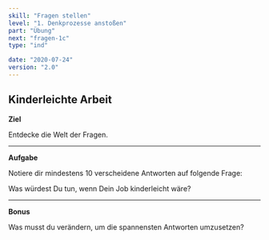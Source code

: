 ```yaml
---
skill: "Fragen stellen"
level: "1. Denkprozesse anstoßen"
part: "Übung"
next: "fragen-1c"
type: "ind"

date: "2020-07-24"
version: "2.0"
---
```




<Row className="tutsegment"> 
<Col>

## Kinderleichte Arbeit


**Ziel**

Entdecke die Welt der Fragen.

---

**Aufgabe**

Notiere dir mindestens 10 verscheidene Antworten auf folgende Frage:

Was würdest Du tun, wenn Dein Job kinderleicht wäre?

---

**Bonus**

Was musst du verändern, um die spannensten Antworten umzusetzen?

</Col>
</Row>